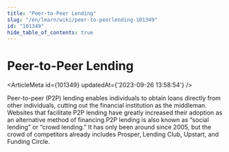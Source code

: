 ```yaml
---
title: "Peer-to-Peer Lending"
slug: "/en/learn/wiki/peer-to-peerlending-101349"
id: "101349"
hide_table_of_contents: true
---
```



# Peer-to-Peer Lending

<ArticleMeta id={101349} updatedAt={'2023-09-26 13:58:54'} />
<div className='border-solid border-b border-t-0 my-4 border-[var(--ifm-color-gray-300)]' />

Peer-to-peer (P2P) lending enables individuals to obtain loans directly from other individuals, cutting out the financial institution as the middleman. Websites that facilitate P2P lending have greatly increased their adoption as an alternative method of financing.P2P lending is also known as “social lending” or “crowd lending.” It has only been around since 2005, but the crowd of competitors already includes Prosper, Lending Club, Upstart, and Funding Circle.
